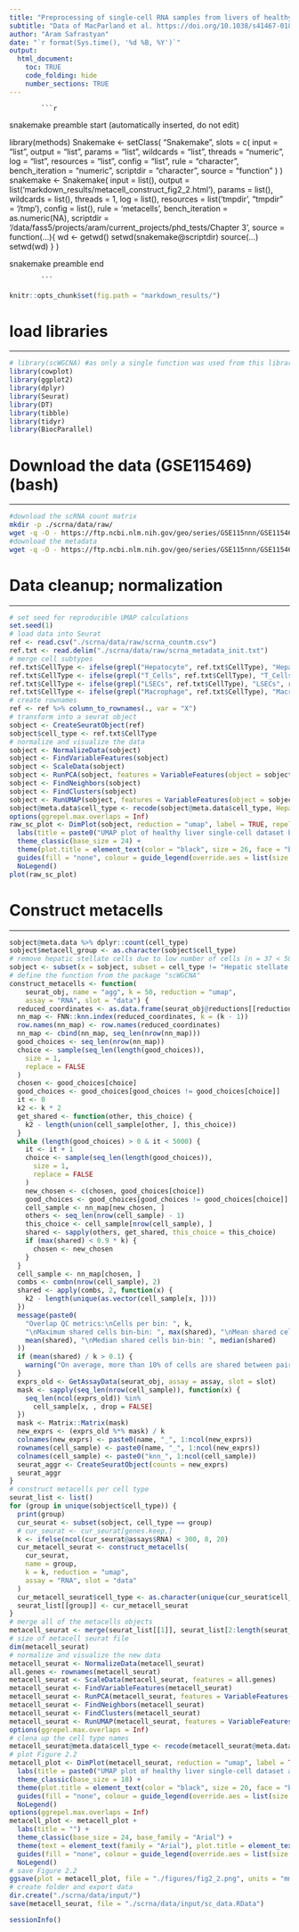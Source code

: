```yaml
---
title: "Preprocessing of single-cell RNA samples from livers of healthy donors & generation of Figure 2.2"
subtitle: "Data of MacParland et al. https://doi.org/10.1038/s41467-018-06318-7"
author: "Aram Safrastyan"
date: "`r format(Sys.time(), '%d %B, %Y')`"
output:
  html_document: 
    toc: TRUE
    code_folding: hide
    number_sections: TRUE
---
```

            ```r

######## snakemake preamble start (automatically inserted, do not edit) ########
library(methods)
Snakemake <- setClass(
    "Snakemake",
    slots = c(
        input = "list",
        output = "list",
        params = "list",
        wildcards = "list",
        threads = "numeric",
        log = "list",
        resources = "list",
        config = "list",
        rule = "character",
        bench_iteration = "numeric",
        scriptdir = "character",
        source = "function"
    )
)
snakemake <- Snakemake(
    input = list(),
    output = list('markdown_results/metacell_construct_fig2_2.html'),
    params = list(),
    wildcards = list(),
    threads = 1,
    log = list(),
    resources = list('tmpdir', "tmpdir" = '/tmp'),
    config = list(),
    rule = 'metacells',
    bench_iteration = as.numeric(NA),
    scriptdir = '/data/fass5/projects/aram/current_projects/phd_tests/Chapter 3',
    source = function(...){
        wd <- getwd()
        setwd(snakemake@scriptdir)
        source(...)
        setwd(wd)
    }
)

######## snakemake preamble end #########

            ```


<style type="text/css">
.main-container {
  max-width: 1500px;
  margin-left: auto;
  margin-right: auto;
}
</style>

```r
knitr::opts_chunk$set(fig.path = "markdown_results/")
```

# load libraries
***

```r
# library(scWGCNA) #as only a single function was used from this library, the function was created in this file from the code available at https://github.com/smorabit/hdWGCNA/blob/dd63fa9de19d548a9c82c78742f27ebbef4b27dc/R/scWGCNA.R
library(cowplot)
library(ggplot2)
library(dplyr)
library(Seurat)
library(DT)
library(tibble)
library(tidyr)
library(BiocParallel)
```

#  Download the data (GSE115469) (bash)
***

```bash
#download the scRNA count matrix
mkdir -p ./scrna/data/raw/
wget -q -O - https://ftp.ncbi.nlm.nih.gov/geo/series/GSE115nnn/GSE115469/suppl/GSE115469_Data.csv.gz | gunzip -c > ./scrna/data/raw/scrna_countm.csv 
#download the metadata
wget -q -O - https://ftp.ncbi.nlm.nih.gov/geo/series/GSE115nnn/GSE115469/suppl/GSE115469_CellClusterType.txt.gz | gunzip -c > ./scrna/data/raw/scrna_metadata_init.txt 
```

# Data cleanup; normalization
***

```r
# set seed for reproducible UMAP calculations
set.seed(1)
# load data into Seurat
ref <- read.csv("./scrna/data/raw/scrna_countm.csv")
ref.txt <- read.delim("./scrna/data/raw/scrna_metadata_init.txt")
# merge cell subtypes
ref.txt$CellType <- ifelse(grepl("Hepatocyte", ref.txt$CellType), "Hepatocyte", ref.txt$CellType)
ref.txt$CellType <- ifelse(grepl("T_Cells", ref.txt$CellType), "T_Cells", ref.txt$CellType)
ref.txt$CellType <- ifelse(grepl("LSECs", ref.txt$CellType), "LSECs", ref.txt$CellType)
ref.txt$CellType <- ifelse(grepl("Macrophage", ref.txt$CellType), "Macrophage", ref.txt$CellType)
# create rownames
ref <- ref %>% column_to_rownames(., var = "X")
# transform into a seurat object
sobject <- CreateSeuratObject(ref)
sobject$cell_type <- ref.txt$CellType
# normalize and visualize the data
sobject <- NormalizeData(sobject)
sobject <- FindVariableFeatures(sobject)
sobject <- ScaleData(sobject)
sobject <- RunPCA(sobject, features = VariableFeatures(object = sobject))
sobject <- FindNeighbors(sobject)
sobject <- FindClusters(sobject)
sobject <- RunUMAP(sobject, features = VariableFeatures(object = sobject))
sobject@meta.data$cell_type <- recode(sobject@meta.data$cell_type, Hepatocyte = "Hepatocytes", T_Cells = "T cells", Macrophage = "Macrophages", "NK-like_Cells" = "NK-like cells", Erythroid_Cells = "Erythroid cells", Mature_B_Cells = "Mature B cells", Plasma_Cells = "Plasma cells", Portal_endothelial_Cells = "Portal endothelial cells", Hepatic_Stellate_Cells = "Hepatic stellate cells")
options(ggrepel.max.overlaps = Inf)
raw_sc_plot <- DimPlot(sobject, reduction = "umap", label = TRUE, repel = TRUE, label.size = 10, group.by = "cell_type", combine = TRUE) +
  labs(title = paste0("UMAP plot of healthy liver single-cell dataset before metacell transformation", "\n", "(MacParland et al.)")) +
  theme_classic(base_size = 24) +
  theme(plot.title = element_text(color = "black", size = 26, face = "bold", hjust = 0.5), legend.text = element_text(size = 20)) +
  guides(fill = "none", colour = guide_legend(override.aes = list(size = 10))) +
  NoLegend()
plot(raw_sc_plot)
```

# Construct metacells
***

```r
sobject@meta.data %>% dplyr::count(cell_type)
sobject$metacell_group <- as.character(sobject$cell_type)
# remove hepatic stellate cells due to low number of cells (n = 37 < 50)
sobject <- subset(x = sobject, subset = cell_type != "Hepatic stellate cells")
# define the function from the package "scWGCNA"
construct_metacells <- function(
    seurat_obj, name = "agg", k = 50, reduction = "umap",
    assay = "RNA", slot = "data") {
  reduced_coordinates <- as.data.frame(seurat_obj@reductions[[reduction]]@cell.embeddings)
  nn_map <- FNN::knn.index(reduced_coordinates, k = (k - 1))
  row.names(nn_map) <- row.names(reduced_coordinates)
  nn_map <- cbind(nn_map, seq_len(nrow(nn_map)))
  good_choices <- seq_len(nrow(nn_map))
  choice <- sample(seq_len(length(good_choices)),
    size = 1,
    replace = FALSE
  )
  chosen <- good_choices[choice]
  good_choices <- good_choices[good_choices != good_choices[choice]]
  it <- 0
  k2 <- k * 2
  get_shared <- function(other, this_choice) {
    k2 - length(union(cell_sample[other, ], this_choice))
  }
  while (length(good_choices) > 0 & it < 5000) {
    it <- it + 1
    choice <- sample(seq_len(length(good_choices)),
      size = 1,
      replace = FALSE
    )
    new_chosen <- c(chosen, good_choices[choice])
    good_choices <- good_choices[good_choices != good_choices[choice]]
    cell_sample <- nn_map[new_chosen, ]
    others <- seq_len(nrow(cell_sample) - 1)
    this_choice <- cell_sample[nrow(cell_sample), ]
    shared <- sapply(others, get_shared, this_choice = this_choice)
    if (max(shared) < 0.9 * k) {
      chosen <- new_chosen
    }
  }
  cell_sample <- nn_map[chosen, ]
  combs <- combn(nrow(cell_sample), 2)
  shared <- apply(combs, 2, function(x) {
    k2 - length(unique(as.vector(cell_sample[x, ])))
  })
  message(paste0(
    "Overlap QC metrics:\nCells per bin: ", k,
    "\nMaximum shared cells bin-bin: ", max(shared), "\nMean shared cells bin-bin: ",
    mean(shared), "\nMedian shared cells bin-bin: ", median(shared)
  ))
  if (mean(shared) / k > 0.1) {
    warning("On average, more than 10% of cells are shared between paired bins.")
  }
  exprs_old <- GetAssayData(seurat_obj, assay = assay, slot = slot)
  mask <- sapply(seq_len(nrow(cell_sample)), function(x) {
    seq_len(ncol(exprs_old)) %in%
      cell_sample[x, , drop = FALSE]
  })
  mask <- Matrix::Matrix(mask)
  new_exprs <- (exprs_old %*% mask) / k
  colnames(new_exprs) <- paste0(name, "_", 1:ncol(new_exprs))
  rownames(cell_sample) <- paste0(name, "_", 1:ncol(new_exprs))
  colnames(cell_sample) <- paste0("knn_", 1:ncol(cell_sample))
  seurat_aggr <- CreateSeuratObject(counts = new_exprs)
  seurat_aggr
}
# construct metacells per cell type
seurat_list <- list()
for (group in unique(sobject$cell_type)) {
  print(group)
  cur_seurat <- subset(sobject, cell_type == group)
  # cur_seurat <- cur_seurat[genes.keep,]
  k <- ifelse(ncol(cur_seurat@assays$RNA) < 300, 8, 20)
  cur_metacell_seurat <- construct_metacells(
    cur_seurat,
    name = group,
    k = k, reduction = "umap",
    assay = "RNA", slot = "data"
  )
  cur_metacell_seurat$cell_type <- as.character(unique(cur_seurat$cell_type))
  seurat_list[[group]] <- cur_metacell_seurat
}
# merge all of the metacells objects
metacell_seurat <- merge(seurat_list[[1]], seurat_list[2:length(seurat_list)])
# size of metacell seurat file
dim(metacell_seurat)
# normalize and visualize the new data
metacell_seurat <- NormalizeData(metacell_seurat)
all.genes <- rownames(metacell_seurat)
metacell_seurat <- ScaleData(metacell_seurat, features = all.genes)
metacell_seurat <- FindVariableFeatures(metacell_seurat)
metacell_seurat <- RunPCA(metacell_seurat, features = VariableFeatures(object = metacell_seurat))
metacell_seurat <- FindNeighbors(metacell_seurat)
metacell_seurat <- FindClusters(metacell_seurat)
metacell_seurat <- RunUMAP(metacell_seurat, features = VariableFeatures(object = metacell_seurat))
options(ggrepel.max.overlaps = Inf)
# clena up the cell type names
metacell_seurat@meta.data$cell_type <- recode(metacell_seurat@meta.data$cell_type, Hepatocyte = "Hepatocytes", T_Cells = "T cells", Macrophage = "Macrophages", "NK-like_Cells" = "NK-like cells", Erythroid_Cells = "Erythroid cells", Mature_B_Cells = "Mature B cells", Plasma_Cells = "Plasma cells", Portal_endothelial_Cells = "Portal endothelial cells")
# plot Figure 2.2
metacell_plot <- DimPlot(metacell_seurat, reduction = "umap", label = TRUE, repel = TRUE, label.size = 10, group.by = "cell_type", combine = TRUE) +
  labs(title = paste0("UMAP plot of healthy liver single-cell dataset after metacell transformation", "\n", "(MacParland et al.)")) +
  theme_classic(base_size = 18) +
  theme(plot.title = element_text(color = "black", size = 20, face = "bold", hjust = 0.5), legend.text = element_text(size = 20)) +
  guides(fill = "none", colour = guide_legend(override.aes = list(size = 10))) +
  NoLegend()
options(ggrepel.max.overlaps = Inf)
metacell_plot <- metacell_plot +
  labs(title = "") +
  theme_classic(base_size = 24, base_family = "Arial") +
  theme(text = element_text(family = "Arial"), plot.title = element_text(color = "black", size = 26, face = "bold", hjust = 0.5), plot.subtitle = element_text(color = "black", size = 25, face = "bold", hjust = 0.5), legend.text = element_text(size = 7)) +
  guides(fill = "none", colour = guide_legend(override.aes = list(size = 10))) +
  NoLegend()
# save Figure 2.2
ggsave(plot = metacell_plot, file = "./figures/fig2_2.png", units = "mm", device = ragg::agg_png, height = 120, width = 180, scaling = 0.3, limitsize = FALSE)
# create folder and export data
dir.create("./scrna/data/input/")
save(metacell_seurat, file = "./scrna/data/input/sc_data.RData")
```

```r
sessionInfo()
```
